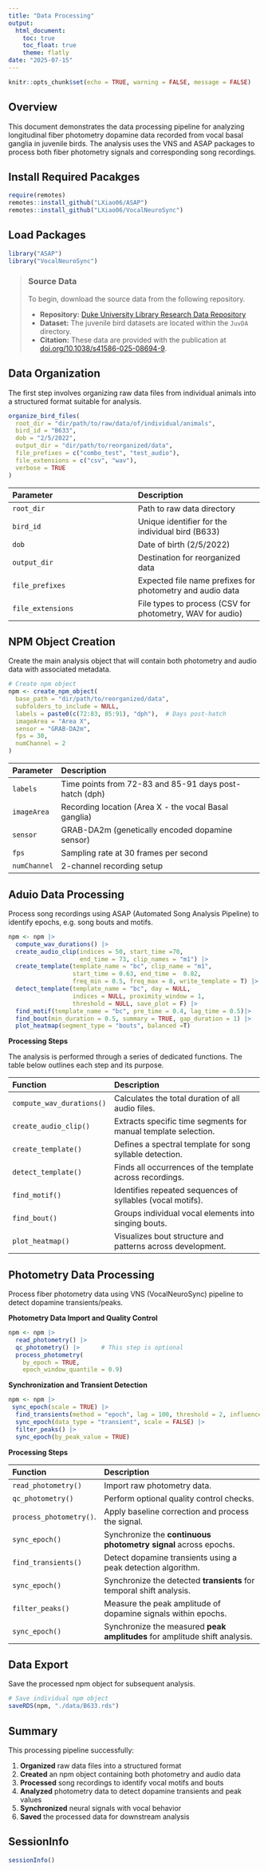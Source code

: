 ```yaml
---
title: "Data Processing"
output: 
  html_document:
    toc: true
    toc_float: true
    theme: flatly
date: "2025-07-15"
---
```


```r
knitr::opts_chunk$set(echo = TRUE, warning = FALSE, message = FALSE)
```


## Overview

This document demonstrates the data processing pipeline for analyzing longitudinal fiber photometry dopamine data recorded from vocal basal ganglia in juvenile birds. The analysis uses the VNS and ASAP packages to process both fiber photometry signals and corresponding song recordings.

## Install Required Pacakges
```r
require(remotes)
remotes::install_github("LXiao06/ASAP")
remotes::install_github("LXiao06/VocalNeuroSync")
```

## Load Packages
```r
library("ASAP")
library("VocalNeuroSync")
```


> ### Source Data 
>
> To begin, download the source data from the following repository.
>
> - **Repository:** [Duke University Library Research Data Repository](https://doi.org/10.7924/r4s186852)
> - **Dataset:** The juvenile bird datasets are located within the `JuvDA` directory.
> - **Citation:** These data are provided with the publication at [doi.org/10.1038/s41586-025-08694-9](https://doi.org/10.1038/s41586-025-08694-9).


## Data Organization

The first step involves organizing raw data files from individual animals into a structured format suitable for analysis.
```r
organize_bird_files(
  root_dir = "dir/path/to/raw/data/of/individual/animals",
  bird_id = "B633",
  dob = "2/5/2022",
  output_dir = "dir/path/to/reorganized/data",
  file_prefixes = c("combo_test", "test_audio"),
  file_extensions = c("csv", "wav"),
  verbose = TRUE
)
```

| Parameter | Description |
|:---|:---|
| `root_dir` | Path to raw data directory |
| `bird_id` | Unique identifier for the individual bird (B633) |
| `dob` | Date of birth (2/5/2022) |
| `output_dir` | Destination for reorganized data |
| `file_prefixes` | Expected file name prefixes for photometry and audio data |
| `file_extensions` | File types to process (CSV for photometry, WAV for audio) |


## NPM Object Creation

Create the main analysis object that will contain both photometry and audio data with associated metadata.
```r
# Create npm object
npm <- create_npm_object(
  base_path = "dir/path/to/reorganized/data",
  subfolders_to_include = NULL,
  labels = paste0(c(72:83, 85:91), "dph"),  # Days post-hatch
  imageArea = "Area X",
  sensor = "GRAB-DA2m",
  fps = 30,
  numChannel = 2
)
```
| Parameter | Description |
|:---|:---|
| `labels` | Time points from 72-83 and 85-91 days post-hatch (dph) |
| `imageArea` | Recording location (Area X - the vocal Basal ganglia) |
| `sensor` | GRAB-DA2m (genetically encoded dopamine sensor) |
| `fps` | Sampling rate at 30 frames per second |
| `numChannel` | 2-channel recording setup |

## Aduio Data Processing

Process song recordings using ASAP (Automated Song Analysis Pipeline) to identify epochs, e.g. song bouts and motifs.
```r
npm <- npm |>
  compute_wav_durations() |>
  create_audio_clip(indices = 50, start_time =70,
                    end_time = 73, clip_names = "m1") |>
  create_template(template_name = "bc", clip_name = "m1",
                  start_time = 0.63, end_time =  0.82,
                  freq_min = 0.5, freq_max = 8, write_template = T) |>
  detect_template(template_name = "bc", day = NULL,
                  indices = NULL, proximity_window = 1,
                  threshold = NULL, save_plot = F) |>
  find_motif(template_name = "bc", pre_time = 0.4, lag_time = 0.5)|>
  find_bout(min_duration = 0.5, summary = TRUE, gap_duration = 1) |>
  plot_heatmap(segment_type = "bouts", balanced =T)
```

**Processing Steps**

The analysis is performed through a series of dedicated functions. The table below outlines each step and its purpose.

| Function                    | Description                                                |
| :-------------------------- | :--------------------------------------------------------- |
| `compute_wav_durations()`   | Calculates the total duration of all audio files.          |
| `create_audio_clip()`       | Extracts specific time segments for manual template selection. |
| `create_template()`         | Defines a spectral template for song syllable detection.   |
| `detect_template()`         | Finds all occurrences of the template across recordings.   |
| `find_motif()`              | Identifies repeated sequences of syllables (vocal motifs). |
| `find_bout()`               | Groups individual vocal elements into singing bouts.       |
| `plot_heatmap()`            | Visualizes bout structure and patterns across development. |



## Photometry Data Processing

Process fiber photometry data using VNS (VocalNeuroSync) pipeline to detect dopamine transients/peaks.

**Photometry Data Import and Quality Control**
```r
npm <- npm |>
  read_photometry() |>
  qc_photometry() |>      # This step is optional
  process_photometry(
    by_epoch = TRUE, 
    epoch_window_quantile = 0.9)
```

**Synchronization and Transient Detection**
```r
npm <- npm |>
 sync_epoch(scale = TRUE) |>
  find_transients(method = "epoch", lag = 100, threshold = 2, influence = 0.15) |>
  sync_epoch(data_type = "transient", scale = FALSE) |>
  filter_peaks() |>
  sync_epoch(by_peak_value = TRUE)
```

**Processing Steps**

| Function                    | Description                                                     |
| :-------------------------- | :---------------------------------------------------------      |
| `read_photometry()`         | Import raw photometry data.                                     |
| `qc_photometry()`           | Perform optional quality control checks.                        |
| `process_photometry()`.     | Apply baseline correction and process the signal.               |
| `sync_epoch()`              | Synchronize the **continuous photometry signal** across epochs. |
| `find_transients()`         | Detect dopamine transients using a peak detection algorithm.    |
| `sync_epoch()`              | Synchronize the detected **transients** for temporal shift analysis. |
| `filter_peaks()`            | Measure the peak amplitude of dopamine signals within epochs.   |
| `sync_epoch()`              | Synchronize the measured **peak amplitudes** for amplitude shift analysis. |


## Data Export

Save the processed npm object for subsequent analysis.
```r
# Save individual npm object
saveRDS(npm, "./data/B633.rds")
```


## Summary

This processing pipeline successfully:

1. **Organized**  raw data files into a structured format
2. **Created** an npm object containing both photometry and audio data
3. **Processed** song recordings to identify vocal motifs and bouts
4. **Analyzed** photometry data to detect dopamine transients and peak values
5. **Synchronized** neural signals with vocal behavior
6. **Saved** the processed data for downstream analysis

## SessionInfo

```r
sessionInfo()
```
